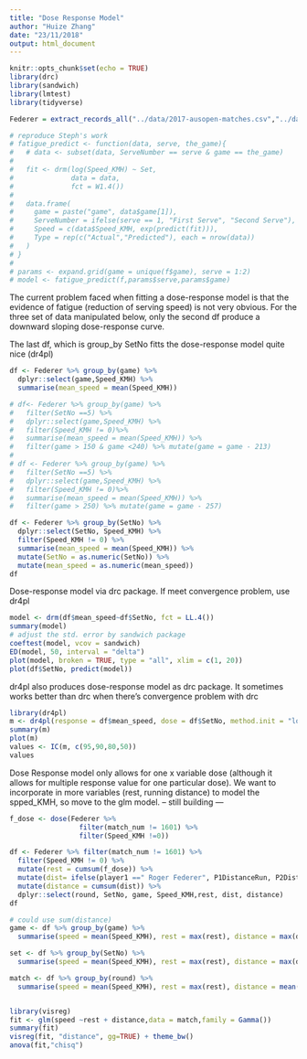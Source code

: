 ```yaml
---
title: "Dose Response Model"
author: "Huize Zhang"
date: "23/11/2018"
output: html_document
---
```


```r
knitr::opts_chunk$set(echo = TRUE)
library(drc)
library(sandwich)
library(lmtest)
library(tidyverse)

Federer = extract_records_all("../data/2017-ausopen-matches.csv","../data/2017-ausopen-points.csv", "Roger Federer")
```

```r
# reproduce Steph's work
# fatigue_predict <- function(data, serve, the_game){
#   # data <- subset(data, ServeNumber == serve & game == the_game)
#   
#   fit <- drm(log(Speed_KMH) ~ Set, 
#              data = data,
#              fct = W1.4())
#   
#   data.frame(
#     game = paste("game", data$game[1]),
#     ServeNumber = ifelse(serve == 1, "First Serve", "Second Serve"),
#     Speed = c(data$Speed_KMH, exp(predict(fit))),
#     Type = rep(c("Actual","Predicted"), each = nrow(data))
#   )
# }	
# 
# params <- expand.grid(game = unique(f$game), serve = 1:2)
# model <- fatigue_predict(f,params$serve,params$game)

```

The current problem faced when fitting a dose-response model is that the evidence of fatigue (reduction of serving speed) is not very obvious. For the three set of data manipulated below, only the second df produce a downward sloping dose-response curve. 

The last df, which is group_by SetNo fitts the dose-response model quite nice (dr4pl)
```r
df <- Federer %>% group_by(game) %>% 
  dplyr::select(game,Speed_KMH) %>% 
  summarise(mean_speed = mean(Speed_KMH)) 

# df<- Federer %>% group_by(game) %>% 
#   filter(SetNo ==5) %>% 
#   dplyr::select(game,Speed_KMH) %>% 
#   filter(Speed_KMH != 0)%>% 
#   summarise(mean_speed = mean(Speed_KMH)) %>% 
#   filter(game > 150 & game <240) %>% mutate(game = game - 213) 
# 
# df <- Federer %>% group_by(game) %>% 
#   filter(SetNo ==5) %>% 
#   dplyr::select(game,Speed_KMH) %>% 
#   filter(Speed_KMH != 0)%>% 
#   summarise(mean_speed = mean(Speed_KMH)) %>% 
#   filter(game > 250) %>% mutate(game = game - 257)

df <- Federer %>% group_by(SetNo) %>% 
  dplyr::select(SetNo, Speed_KMH) %>% 
  filter(Speed_KMH != 0) %>% 
  summarise(mean_speed = mean(Speed_KMH)) %>% 
  mutate(SetNo = as.numeric(SetNo)) %>% 
  mutate(mean_speed = as.numeric(mean_speed))
df
```

Dose-response model via drc package. If meet convergence problem, use dr4pl
```r
model <- drm(df$mean_speed~df$SetNo, fct = LL.4())
summary(model)
# adjust the std. error by sandwich package
coeftest(model, vcov = sandwich)
ED(model, 50, interval = "delta")
plot(model, broken = TRUE, type = "all", xlim = c(1, 20))
plot(df$SetNo, predict(model))

```

dr4pl also produces dose-response model as drc package. It sometimes works better than drc when there's convergence problem with drc
```r
library(dr4pl)
m <- dr4pl(response = df$mean_speed, dose = df$SetNo, method.init = "logistic", trend = "decreasing")
summary(m)
plot(m)
values <- IC(m, c(95,90,80,50))
values

```

Dose Response model only allows for one x variable dose (although it allows for multiple response value for one particular dose). 
We want to incorporate in more variables (rest, running distance) to model the spped_KMH, so move to the glm model. 
-- still building ---
```r
f_dose <- dose(Federer %>% 
                 filter(match_num != 1601) %>% 
                 filter(Speed_KMH !=0))

df <- Federer %>% filter(match_num != 1601) %>% 
  filter(Speed_KMH != 0) %>% 
  mutate(rest = cumsum(f_dose)) %>% 
  mutate(dist= ifelse(player1 ==" Roger Federer", P1DistanceRun, P2DistanceRun)) %>% 
  mutate(distance = cumsum(dist)) %>% 
  dplyr::select(round, SetNo, game, Speed_KMH,rest, dist, distance) 
df

# could use sum(distance)
game <- df %>% group_by(game) %>% 
  summarise(speed = mean(Speed_KMH), rest = max(rest), distance = max(distance))

set <- df %>% group_by(SetNo) %>% 
  summarise(speed = mean(Speed_KMH), rest = max(rest), distance = max(distance))

match <- df %>% group_by(round) %>% 
  summarise(speed = mean(Speed_KMH), rest = max(rest), distance = mean(distance))


library(visreg)
fit <- glm(speed ~rest + distance,data = match,family = Gamma())
summary(fit)
visreg(fit, "distance", gg=TRUE) + theme_bw()
anova(fit,"chisq")

```


